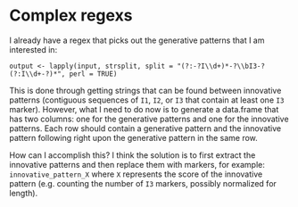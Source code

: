 # Complex regexs

I already have a regex that picks out the generative patterns that I am interested in:

    output <- lapply(input, strsplit, split = "(?:-?I\\d+)*-?\\bI3-?(?:I\\d+-?)*", perl = TRUE)

This is done through getting strings that can be found between innovative patterns (contiguous sequences of `I1`, `I2`, or `I3` that contain at least one `I3` marker). However, what I need to do now is to generate a data.frame that has two columns: one for the generative patterns and one for the innovative patterns. Each row should contain a generative pattern and the innovative pattern following right upon the generative pattern in the same row.

How can I accomplish this? I think the solution is to first extract the innovative patterns and then replace them with markers, for example: `innovative_pattern_X` where `X` represents the score of the innovative pattern (e.g. counting the number of `I3` markers, possibly normalized for length).
